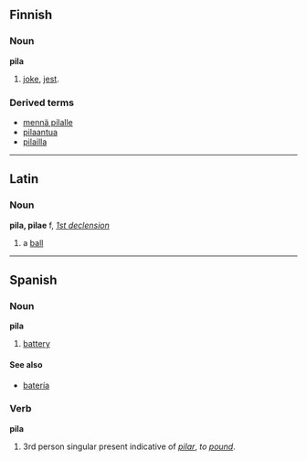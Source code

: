 ==Finnish==

===Noun===
'''pila'''

# [[joke]], [[jest]].

===Derived terms===
*[[mennä pilalle]]
*[[pilaantua]]
*[[pilailla]]

----

==Latin==
===Noun===
'''pila, pilae''' f, ''[[Wiktionary Appendix:Latin first declension|1st declension]]''

#a [[ball]]

----

==Spanish==
===Noun===
'''pila'''

# [[battery]]

====See also====
*[[batería]]<!-- syn? -->

===Verb===
'''pila'''

# 3rd person singular present indicative of ''[[pilar]]'', ''to [[pound]]''.